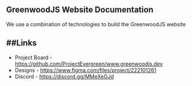 ## GreenwoodJS Website Documentation


We use a combination of technologies to build the GreenwoodJS website

##Links
---

- Project Board - https://github.com/ProjectEvergreen/www.greenwoodjs.dev
- Designs - https://www.figma.com/files/project/222101261
- Discord - https://discord.gg/MMeXeGJd
